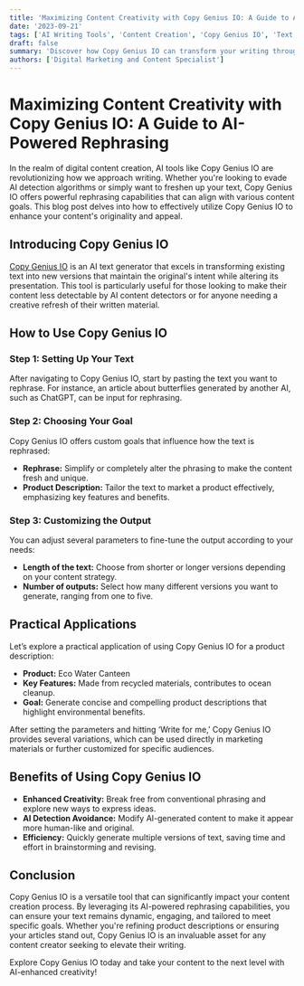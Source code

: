 ```yaml
---
title: 'Maximizing Content Creativity with Copy Genius IO: A Guide to AI-Powered Rephrasing'
date: '2023-09-21'
tags: ['AI Writing Tools', 'Content Creation', 'Copy Genius IO', 'Text Rephrasing']
draft: false
summary: 'Discover how Copy Genius IO can transform your writing through AI-powered text rephrasing and customization. This guide explains how to use the tool’s features to create unique, less AI-detectable content.'
authors: ['Digital Marketing and Content Specialist']
---
```


# Maximizing Content Creativity with Copy Genius IO: A Guide to AI-Powered Rephrasing

In the realm of digital content creation, AI tools like Copy Genius IO are revolutionizing how we approach writing. Whether you're looking to evade AI detection algorithms or simply want to freshen up your text, Copy Genius IO offers powerful rephrasing capabilities that can align with various content goals. This blog post delves into how to effectively utilize Copy Genius IO to enhance your content's originality and appeal.

## Introducing Copy Genius IO

[Copy Genius IO](https://copygenius.io/) is an AI text generator that excels in transforming existing text into new versions that maintain the original's intent while altering its presentation. This tool is particularly useful for those looking to make their content less detectable by AI content detectors or for anyone needing a creative refresh of their written material.

## How to Use Copy Genius IO

### Step 1: Setting Up Your Text

After navigating to Copy Genius IO, start by pasting the text you want to rephrase. For instance, an article about butterflies generated by another AI, such as ChatGPT, can be input for rephrasing.

### Step 2: Choosing Your Goal

Copy Genius IO offers custom goals that influence how the text is rephrased:
- **Rephrase:** Simplify or completely alter the phrasing to make the content fresh and unique.
- **Product Description:** Tailor the text to market a product effectively, emphasizing key features and benefits.

### Step 3: Customizing the Output

You can adjust several parameters to fine-tune the output according to your needs:
- **Length of the text:** Choose from shorter or longer versions depending on your content strategy.
- **Number of outputs:** Select how many different versions you want to generate, ranging from one to five.

## Practical Applications

Let’s explore a practical application of using Copy Genius IO for a product description:

- **Product:** Eco Water Canteen
- **Key Features:** Made from recycled materials, contributes to ocean cleanup.
- **Goal:** Generate concise and compelling product descriptions that highlight environmental benefits.

After setting the parameters and hitting ‘Write for me,’ Copy Genius IO provides several variations, which can be used directly in marketing materials or further customized for specific audiences.

## Benefits of Using Copy Genius IO

- **Enhanced Creativity:** Break free from conventional phrasing and explore new ways to express ideas.
- **AI Detection Avoidance:** Modify AI-generated content to make it appear more human-like and original.
- **Efficiency:** Quickly generate multiple versions of text, saving time and effort in brainstorming and revising.

## Conclusion

Copy Genius IO is a versatile tool that can significantly impact your content creation process. By leveraging its AI-powered rephrasing capabilities, you can ensure your text remains dynamic, engaging, and tailored to meet specific goals. Whether you're refining product descriptions or ensuring your articles stand out, Copy Genius IO is an invaluable asset for any content creator seeking to elevate their writing.

Explore Copy Genius IO today and take your content to the next level with AI-enhanced creativity!

